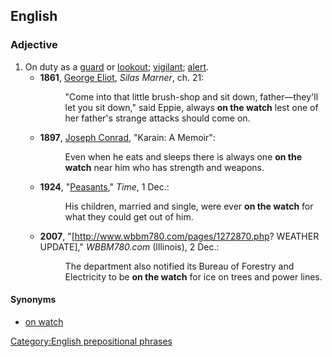 ==English==

===Adjective===
{{en-adj|-}}

# On duty as a [[guard]] or [[lookout]]; [[vigilant]]; [[alert]].
#* '''1861''', [[w:George Eliot|George Eliot]], ''Silas Marner'', ch. 21:
#*: "Come into that little brush-shop and sit down, father—they'll let you sit down," said Eppie, always '''on the watch''' lest one of her father's strange attacks should come on.
#* '''1897''', [[w:Joseph_Conrad|Joseph Conrad]], "Karain: A Memoir":
#*: Even when he eats and sleeps there is always one '''on the watch''' near him who has strength and weapons.
#* '''1924''', "[http://www.time.com/time/magazine/article/0,9171,728112,00.html Peasants]," ''Time'', 1 Dec.:
#*: His children, married and single, were ever '''on the watch''' for what they could get out of him.
#* '''2007''', "[http://www.wbbm780.com/pages/1272870.php? WEATHER UPDATE]," ''WBBM780.com'' (Illinois), 2 Dec.:
#*: The department also notified its Bureau of Forestry and Electricity to be '''on the watch''' for ice on trees and power lines.

====Synonyms====
* [[on watch]]
[[Category:English prepositional phrases]]